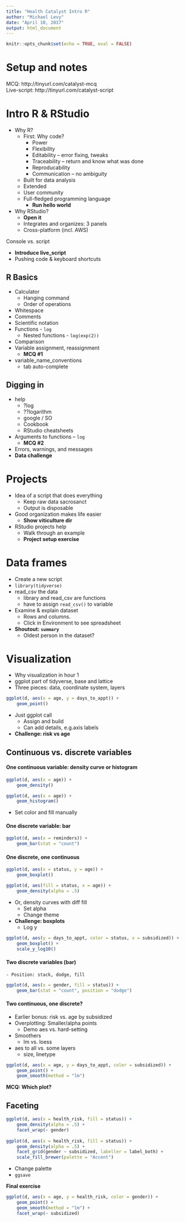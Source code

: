 ```yaml
---
title: "Health Catalyst Intro R"
author: "Michael Levy"
date: "April 10, 2017"
output: html_document
---
```


```r
knitr::opts_chunk$set(echo = TRUE, eval = FALSE)
```

# Setup and notes

MCQ: http://tinyurl.com/catalyst-mcq  
Live-script: http://tinyurl.com/catalyst-script  

# Intro R & RStudio

- Why R?
    - First: Why code?
        - Power
        - Flexibility
        - Editability -- error fixing, tweaks
        - Traceability -- return and know what was done
        - Reproducability
        - Communication -- no ambiguity
    - Built for data analysis
    - Extended
    - User community
    - Full-fledged programming language
        - **Run hello world** 
- Why RStudio?
    - **Open it**
    - Integrates and organizes: 3 panels
    - Cross-platform (incl. AWS)

Console vs. script

- **Introduce live_script**
- Pushing code & keyboard shortcuts

## R Basics

- Calculator
    - Hanging command  
    - Order of operations
- Whitespace
- Comments
- Scientific notation
- Functions - `log`
    - Nested functions - `log(exp(2))`
- Comparison
- Variable assignment, reassignment
    - **MCQ #1**
- variable_name_conventions
    - tab auto-complete
    
## Digging in

- help
    - ?log
    - ??logarithm
    - google / SO
    - Cookbook
    - RStudio cheatsheets
- Arguments to functions -- `log`
    - **MCQ #2**
- Errors, warnings, and messages
- **Data challenge**


# Projects

- Idea of a script that does everything
    - Keep raw data sacrosanct
    - Output is disposable
- Good organization makes life easier
    - **Show viticulture dir**
- RStudio projects help
    - Walk through an example
    - **Project setup exercise**
    
    
# Data frames

- Create a new script
- `library(tidyverse)`
- read_csv the data
    - library and read_csv are functions
    - have to assign `read_csv()` to variable
- Examine & explain dataset
    - Rows and columns. 
    - Click in Environment to see spreadsheet
- **Shoutout: `summary`**
    - Oldest person in the dataset?

# Visualization

- Why visualization in hour 1
- ggplot part of tidyverse, base and lattice
- Three pieces: data, coordinate system, layers

```r
ggplot(d, aes(x = age, y = days_to_appt)) + 
    geom_point()
```

- Just ggplot call
    - Assign and build
    - Can add details, e.g.axis labels
- **Challenge: risk vs age**

## Continuous vs. discrete variables

#### One continuous variable: density curve or histogram

```r
ggplot(d, aes(x = age)) + 
    geom_density()

ggplot(d, aes(x = age)) + 
    geom_histogram()
```

- Set color and fill manually

#### One discrete variable: bar

```r
ggplot(d, aes(x = reminders)) +
    geom_bar(stat = "count")
```

#### One discrete, one continuous

```r
ggplot(d, aes(x = status, y = age)) + 
    geom_boxplot()

ggplot(d, aes(fill = status, x = age)) + 
    geom_density(alpha = .5)
```

- Or, density curves with diff fill
    - Set alpha
    - Change theme

- **Challenge: boxplots**   
    - Log y

```r
ggplot(d, aes(y = days_to_appt, color = status, x = subsidized)) + 
    geom_boxplot() +
    scale_y_log10()
```


#### Two discrete variables (bar)
    - Position: stack, dodge, fill
    
```r
ggplot(d, aes(x = gender, fill = status)) +
    geom_bar(stat = "count", position = "dodge")
```

#### Two continuous, one discrete?

- Earlier bonus: risk vs. age by subsidized
- Overplotting: Smaller/alpha points
    - Demo aes vs. hard-setting
- Smoothers
    - lm vs. loess
- aes to all vs. some layers
    - size, linetype
    
```r
ggplot(d, aes(x = age, y = days_to_appt, color = subsidized)) + 
    geom_point() + 
    geom_smooth(method = "lm")
```

**MCQ: Which plot?**



## Faceting

```r
ggplot(d, aes(x = health_risk, fill = status)) + 
    geom_density(alpha = .5) +
    facet_wrap(~ gender)
    
ggplot(d, aes(x = health_risk, fill = status)) + 
    geom_density(alpha = .5) +
    facet_grid(gender ~ subsidized, labeller = label_both) +
    scale_fill_brewer(palette = "Accent")
```

- Change palette
- `ggsave`

**Final exercise**

```r
ggplot(d, aes(x = age, y = health_risk, color = gender)) + 
    geom_point() + 
    geom_smooth(method = "lm") + 
    facet_wrap(~ subsidized) 
```
